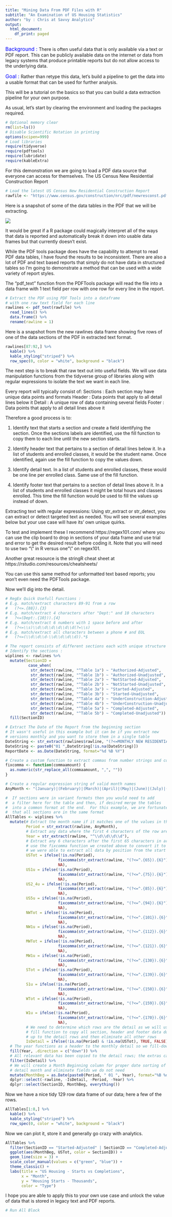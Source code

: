 ```yaml
---
title: "Mining Data From PDF Files with R"
subtitle: "An Examination of US Housing Statistics"
author: "by : Chris at Savvy Analytics"
output:
  html_document:
    df_print: paged
---
```



<span style="color:blue"><font size="3">Background : </font></span>
There is often useful data that is only available via a text or PDF report.  This can be publicly available data on the internet or data from legacy systems that produce printable reports but do not allow access to the underlying data.

<span style="color:blue"><font size="3">Goal : </font></span>
Rather than retype this data, let's build a pipeline to get the data into a usable format that can be used for further analysis.  

This will be a tutorial on the basics so that you can build a data extraction pipeline for your own purpose.

As usual, let's start by clearing the environment and loading the packages required.

```r
# Optional memory clear
rm(list=ls())
# Disable Scientific Notation in printing
options(scipen=999)
# Load libraries
require(tidyverse)
require(pdftools)
require(lubridate)
require(kableExtra)
```

For this demonstration we are going to load a PDF data source that everyone can access for themselves.  The US Census New Residential Construction Report

```r
# Load the latest US Census New Residential Construction Report
rawfile <- "https://www.census.gov/construction/nrc/pdf/newresconst.pdf"
```

Here is a snapshot of some of the data tables in the PDF that we will be extracting.

![](c:/Users/Chris.Woolery/OneDrive/codebanklocal/democode/PDFDemo.png)

It would be great if a R package could magically interpret all of the ways that data is reported and automatically break it down into usable data frames but that currently doesn't exist.

While the PDF tools package does have the capability to attempt to read PDF data tables, I have found the results to be inconsistent.  There are also a lot of PDF and text based reports that simply do not have data in structured tables so I'm going to demonstrate a method that can be used with a wide variety of report styles.

The "pdf_text" function from the PDFTools package will read the file into a data frame with 1 text field per row with one row for every line in the report.

```r
# Extract the PDF using PDF Tools into a dataframe
# with one raw text field for each line
rawlines <- pdf_text(rawfile) %>%
  read_lines() %>%
  data.frame() %>%
  rename(rawline = 1)

```

Here is a snapshot from the new rawlines data frame showing five rows of one of the data sections of the PDF in extracted text format.

```r
rawlines[87:92,] %>%
  kable() %>%
  kable_styling("striped") %>%
  row_spec(0, color = "white", background = "black")
```

The next step is to break that raw text out into useful fields.  We will use data manipulation functions from the tidyverse group of libraries along with regular expressions to isolate the text we want in each line.

Every report will typically consist of:
Sections : Each section may have unique data points and formats
Header : Data points that apply to all detail lines below it
Detail : A unique row of data containing several fields
Footer : Data points that apply to all detail lines above it

Therefore a good process is to:

1. Identify text that starts a section and create a field identifying the section.  Once the sections labels are identified, use the fill function to copy them to each line until the new section starts.

2. Identify header text that pertains to a section of detail lines below it.  In a list of students and enrolled classes, it would be the student name.  Once identified, again use the fill function to copy the values down.

3. Identify detail text.  In a list of students and enrolled classes, these would be one line per enrolled class.  Same use of the fill function.

4. Identify footer text that pertains to a section of detail lines above it.  In a list of students and enrolled classes it might be total hours and classes enrolled.  This time the fill function would be used to fill the values up instead of down.


Extracting text with regular expressions:
Using str_extract or str_detect, you can extract or detect targeted text as needed.  You will see several examples below but your use case will have its' own unique quirks.  

To test and implement these I recommend https://regex101.com/ where you can use the clip board to drop in sections of your data frame and use trial and error to get the desired result before coding it.  Note that you will need to use two "\\\" in R versus one "\\" on regex101.   

Another great resource is the stringR cheat sheet at https://rstudio.com/resources/cheatsheets/ 

You can use this same method for unformatted text based reports; you won't even need the PDFTools package.

Now we'll dig into the detail.

```r

# RegEx Quick Usefull Functions :
# E.g. match/extract characters 89-91 from a row
#   (?<=.{88}).{3}
# E.g. match/extract 4 characters after "Dept:" and 10 characters
#   ?<=(Dept:.{10})).{4}
# E.g. match/extract 6 numbers with 1 space before and after
#   (?<=\\s)\\d\\d\\d\\d\\d\\d(?=\\s)
# E.g. match/extract all characters between a phone # and EOL
#   (?<=(\\d\\d\\d-\\d\\d\\d\\d)).*$

# The report consists of different sections each with unique structure
# Identify the sections :
wiplines <- rawlines %>%
  mutate(SectionID = 
          case_when(
           str_detect(rawline, "^Table 1a") ~ "Authorized-Adjusted",
           str_detect(rawline, "^Table 1b") ~ "Authorized-Unadjusted",
           str_detect(rawline, "^Table 2a") ~ "NotStarted-Adjusted",
           str_detect(rawline, "^Table 2b") ~ "NotStarted-Unadjusted",
           str_detect(rawline, "^Table 3a") ~ "Started-Adjusted",
           str_detect(rawline, "^Table 3b") ~ "Started-Unadjusted",
           str_detect(rawline, "^Table 4a") ~ "UnderConstruction-Adjusted",
           str_detect(rawline, "^Table 4b") ~ "UnderConstruction-Unadjusted",
           str_detect(rawline, "^Table 5a") ~ "Completed-Adjusted",
           str_detect(rawline, "^Table 5b") ~ "Completed-Unadjusted")) %>%
  fill(SectionID)

# Extract The Date of the Report from the beginning section
# It wasn't useful in this example but it can be if you extract new 
# versions monthly and you want to store them in a single table
DateString <- str_extract(rawlines$rawline, "(?<=MONTHLY NEW RESIDENTIAL CONSTRUCTION, ).*$")
DateString <- paste0("01 ",DateString[!is.na(DateString)])
ReportDate <- as.Date(DateString, format="%d %B %Y")

# Create a custom function to extract commas from number strings and convert
fixcomma <- function(commaamount) {
  as.numeric(str_replace_all(commaamount, ",", ""))
}

# Create a regular expression string of valid month names
AnyMonth <- "(January)|(February)|(March)|(April)|(May)|(June)|(July)|(August)|(September)|(October)|(November)|(December)"

#  If sections were in variant formats then you would need to add
#  a filter here for the table and then, if desired merge the tables
#  into a common format at the end.  For this example, we are fortunate
#  that all sections are in the same format
AllTables <- wiplines %>%
  mutate(# Extract the month name if it matches one of the values in the AnyMonth RegEx
         Period = str_extract(rawline, AnyMonth),
         # Extract any data where the first 4 characters of the row are numbers
         Year = str_extract(rawline, "^\\d\\d\\d\\d"),
         # Extract any 6 characters after the first 65 characters in arow
         # use the fixcomma function we created above to convert it to a number
         # we were able to extract all data by position from the start of the line
         USTot = ifelse(!is.na(Period),
                       fixcomma(str_extract(rawline, "(?<=^.{65}).{6}")),
                       NA),
         US1u = ifelse(!is.na(Period),
                       fixcomma(str_extract(rawline, "(?<=^.{75}).{6}")),
                       NA),
         US2_4u = ifelse(!is.na(Period),
                       fixcomma(str_extract(rawline, "(?<=^.{85}).{6}")),
                       NA),
         US5u = ifelse(!is.na(Period),
                       fixcomma(str_extract(rawline, "(?<=^.{94}).{6}")),
                       NA),
         NWTot = ifelse(!is.na(Period),
                       fixcomma(str_extract(rawline, "(?<=^.{101}).{6}")),
                       NA),
         NW1u = ifelse(!is.na(Period),
                       fixcomma(str_extract(rawline, "(?<=^.{112}).{6}")),
                       NA),
         MWTot = ifelse(!is.na(Period),
                       fixcomma(str_extract(rawline, "(?<=^.{121}).{6}")),
                       NA),
         MW1u = ifelse(!is.na(Period),
                       fixcomma(str_extract(rawline, "(?<=^.{130}).{6}")),
                       NA),
         STot = ifelse(!is.na(Period),
                       fixcomma(str_extract(rawline, "(?<=^.{139}).{6}")),
                       NA),
         S1u = ifelse(!is.na(Period),
                       fixcomma(str_extract(rawline, "(?<=^.{150}).{6}")),
                       NA),
         WTot = ifelse(!is.na(Period),
                       fixcomma(str_extract(rawline, "(?<=^.{159}).{6}")),
                       NA),
         W1u = ifelse(!is.na(Period),
                       fixcomma(str_extract(rawline, "(?<=^.{170}).{6}")),
                       NA),
         # We need to determine which rows are the detail as we will use the 
         # fill function to copy all section, header and footer data down or
         # up to the detail rows and then eliminate all other rows
         IsDetail = ifelse(!is.na(Period) & !is.na(USTot), TRUE, FALSE)) %>%
  # The year functions as a header to the monthly detail so we fill-down
  fill(Year, .direction = c("down")) %>%
  # All relevant data has been copied to the detail rows; the extras can be removed 
  filter(IsDetail) %>%
  # We will create a Month Beginning column for proper date sorting of the 
  # detail month and eliminate fields we do not need
  mutate(MonthBeg = as.Date(paste0(Period, " 01 ", Year), format="%B %d %Y")) %>%
  dplyr::select(-rawline, -IsDetail, -Period, -Year) %>%
  dplyr::select(SectionID, MonthBeg, everything())


```

Now we have a nice tidy 129 row data frame of our data; here a few of the rows.

```r
AllTables[1:8,] %>%
  kable() %>%
  kable_styling("striped") %>%
  row_spec(0, color = "white", background = "black")
```

Now we can plot it, store it and generally go crazy with analytics.

```r
AllTables %>%
  filter(SectionID == "Started-Adjusted" | SectionID == "Completed-Adjusted") %>%
  ggplot(aes(MonthBeg, USTot, color = SectionID)) +
  geom_line(size = 3) +
  scale_color_manual(values = c("green", "blue")) +
  theme_classic() +
  labs(title = "US Housing - Starts vs Completions",
       x = "Month",
       y = "Housing Starts - Thousands",
       color = "Type")

```

I hope you are able to apply this to your own use case and unlock the value of data that is stored in legacy text and PDF reports.

```r
# Run All Block
```


